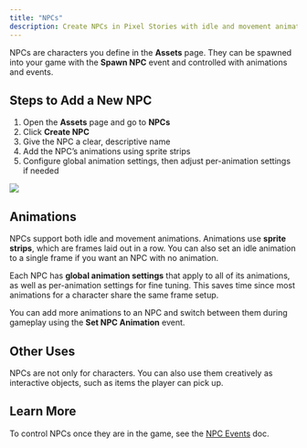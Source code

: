```yaml
---
title: "NPCs"
description: Create NPCs in Pixel Stories with idle and movement animations, sprite strips, and global settings. Spawn and control them with NPC events.
---
```


NPCs are characters you define in the **Assets** page. They can be spawned into your game with the **Spawn NPC** event and controlled with animations and events.

## Steps to Add a New NPC

1. Open the **Assets** page and go to **NPCs**
2. Click **Create NPC**
3. Give the NPC a clear, descriptive name
4. Add the NPC’s animations using sprite strips
5. Configure global animation settings, then adjust per-animation settings if needed

![](../../../assets/docs-images/game-assets/image-3.png)

## Animations

NPCs support both idle and movement animations. Animations use **sprite strips**, which are frames laid out in a row. You can also set an idle animation to a single frame if you want an NPC with no animation.

Each NPC has **global animation settings** that apply to all of its animations, as well as per-animation settings for fine tuning. This saves time since most animations for a character share the same frame setup.

You can add more animations to an NPC and switch between them during gameplay using the **Set NPC Animation** event.

## Other Uses

NPCs are not only for characters. You can also use them creatively as interactive objects, such as items the player can pick up.

## Learn More

To control NPCs once they are in the game, see the [NPC Events](../event-system/npc-events) doc.

